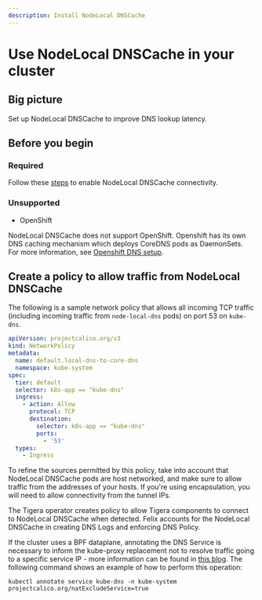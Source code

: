 ```yaml
---
description: Install NodeLocal DNSCache
---
```


# Use NodeLocal DNSCache in your cluster

## Big picture

Set up NodeLocal DNSCache to improve DNS lookup latency.

## Before you begin

### Required

Follow these [steps](https://kubernetes.io/docs/tasks/administer-cluster/nodelocaldns/) to enable NodeLocal DNSCache connectivity.

### Unsupported

- OpenShift 
  
NodeLocal DNSCache does not support OpenShift. Openshift has its own DNS caching mechanism which deploys CoreDNS pods as DaemonSets.
For more information, see [Openshift DNS setup](https://docs.openshift.com/container-platform/4.10/networking/dns-operator.html).

## Create a policy to allow traffic from NodeLocal DNSCache

The following is a sample network policy that allows all incoming TCP traffic (including incoming traffic from
`node-local-dns` pods) on port 53 on `kube-dns`.

```yaml
apiVersion: projectcalico.org/v3
kind: NetworkPolicy
metadata:
  name: default.local-dns-to-core-dns
  namespace: kube-system
spec:
  tier: default
  selector: k8s-app == "kube-dns"
  ingress:
    - action: Allow
      protocol: TCP
      destination:
        selector: k8s-app == "kube-dns"
        ports:
          - '53'
  types:
    - Ingress
```

To refine the sources permitted by this policy, take into account that NodeLocal DNSCache pods are host networked, 
and make sure to allow traffic from the addresses of your hosts.
If you're using encapsulation, you will need to allow connectivity from the tunnel IPs.

The Tigera operator creates policy to allow Tigera components to connect to NodeLocal DNSCache when detected.
Felix accounts for the NodeLocal DNSCache in creating DNS Logs and enforcing DNS Policy.

If the cluster uses a BPF dataplane, annotating the DNS Service is necessary to inform the kube-proxy replacement not to resolve traffic going to a specific service IP - more information can be found in [this blog](https://www.tigera.io/blog/optimizing-kubernetes-dns-with-nodelocal-dnscache-and-calico-ebpf-a-practitioners-guide/).
The following command shows an example of how to perform this operation:

```
kubectl annotate service kube-dns -n kube-system projectcalico.org/natExcludeService=true
```